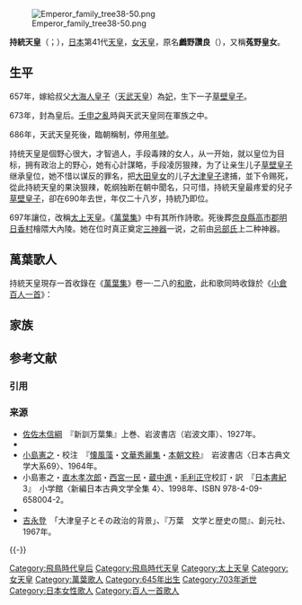 {{基礎情報 天皇
| 名=<center>持統天皇 
| 代數=第41 
| 画像=[[File:Hyakuninisshu_002.jpg|180px]] 
| 說明=持統天皇 
| 在位=686年9月9日-697年8月1日（{{age in years and days|686|9|9|697|8|1|age=no}}） 
| 前任=[[天武天皇|天武天皇]]
| 繼任=[[文武天皇|文武天皇]]
| 時代=[[飛鳥時代|飛鳥時代]]
| 出生年=645年 
| 逝世年=703年1月13日（58歲） 
| 諡號=大倭根子天之廣野日女尊  
| 陵墓=檜隈大內陵
| 父親=[[天智天皇|天智天皇]]
| 母親=[[蘇我遠智姬|蘇我遠智姬]]
| 夫=[[天武天皇|天武天皇]]
| 子=[[草壁皇子|草壁皇子]]

|}}[[Image:Emperor_family_tree38-50.png|thumb]]
  
'''持統天皇'''（{{jpn|j=持統天皇|hg=じとうてんのう|rm=Jitō Tennō}}；{{bd|645年||703年|1月13日|catIdx=C}}），[[日本|日本]]第41代[[天皇|天皇]]，[[女天皇|女天皇]]，原名'''鸕野讚良'''（{{jpn|j=鸕野讚良|hg=うののさらら|rm=Unonosarara}}），又稱'''菟野皇女'''。

== 生平 ==
657年，嫁給叔父[[大海人皇子|大海人皇子]]（[[天武天皇|天武天皇]]）為[[妃|妃]]，生下一子[[草壁皇子|草壁皇子]]。

673年，封為皇后。[[壬申之亂|壬申之亂]]時與天武天皇同在軍族之中。

686年，天武天皇死後，臨朝稱制，停用[[年號|年號]]。

持统天皇是個野心很大，才智過人，手段毒辣的女人，从一开始，就以皇位为目标，拥有政治上的野心，她有心計謀略，手段凌厉狠辣，为了让亲生儿子[[草壁皇子|草壁皇子]]继承皇位，她不惜以谋反的罪名，把[[大田皇女|大田皇女]]的儿子[[大津皇子|大津皇子]]逮捕，並下令赐死，從此持統天皇的果決狠辣，乾纲独断在朝中聞名，只可惜，持統天皇最疼爱的兒子[[草壁皇子|草壁皇子]]，卻在690年去世，年仅二十八岁，持統乃即位。

697年讓位，改稱[[太上天皇|太上天皇]]。《[[萬葉集|萬葉集]]》中有其所作詩歌。死後葬[[奈良縣|奈良縣]][[高市郡|高市郡]][[明日香村|明日香村]]檜隈大內陵。她在位时真正奠定[[三神器|三神器]]一说，之前由[[忌部氏|忌部氏]]上二种神器。

==萬葉歌人==
持統天皇現存一首收錄在《[[萬葉集|萬葉集]]》卷一‧二八的[[和歌|和歌]]，此和歌同時收錄於《[[小倉百人一首|小倉百人一首]]》：

{{cquote2|

{{lang|ja|春過而　夏來良之　白妙能　衣乾有　天之香來山}}（萬葉假名）

{{lang|ja|春過ぎて　夏来るらし　白妙の　衣干したり　天の香具山}}（現代假名）<ref>[http://www.manyoshu.jp/contents/001-01-0028/ 萬葉集] {{webarchive|url=https://web.archive.org/web/20100726195226/http://www.manyoshu.jp/contents/001-01-0028/ |date=2010-07-26 }}{{Ja}}</ref>

（中譯：不覺春已過，薰風裊裊漫步還，翠籠香具山。往歲白衣一片片，今年又誰曬衣衫？）<ref>《日本古典和歌百人一首》，李濯凡譯注，首都師範大學出版社，1994年。ISBN 7810391100</ref>}}

==家族==
{{日本皇室白鳳奈良時代}}

== 参考文献 ==
=== 引用 ===
{{Reflist|30em}}

=== 来源 ===
* [[佐佐木信綱|佐佐木信綱]]　『新訓万葉集』上巻、岩波書店（岩波文庫）、1927年。
* {{Cite journal |和書 |author = [[北山茂夫|北山茂夫]] |title = 持統天皇論 |year = 1959 |publisher = 岩波書店 |journal = 日本古代政治史の研究 |ref = {{SfnRef|北山}}}}
* [[小島憲之|小島憲之]]・校注　『[[懐風藻|懐風藻]]・[[文華秀麗集|文華秀麗集]]・[[本朝文粋|本朝文粋]]』　岩波書店〈日本古典文学大系69〉、1964年。
* 小島憲之・[[直木孝次郎|直木孝次郎]]・[[西宮一民|西宮一民]]・[[蔵中進|蔵中進]]・[[毛利正守|毛利正守]]校訂・訳　『[[日本書紀|日本書紀]] 3』　小学館〈新編日本古典文学全集 4〉、1998年、ISBN 978-4-09-658004-2。
* {{Cite book|和書 |author = 直木孝次郎 |year = 1985 |title = 持統天皇 |publisher = 吉川弘文館 |series = 人物叢書新装版 |isbn = 4-642-05009-4 |ref = {{SfnRef|直木}}}}
* [[吉永登|吉永登]]　「大津皇子とその政治的背景」、『万葉　文学と歴史の間』、創元社、1967年。

{{-}}
{{日本天皇|[[天武天皇|天武天皇]]|[[文武天皇|文武天皇]]}}
{{飛鳥時代皇后}}
{{日本歷代天皇}}
{{百人一首}}

{{Authority control}}

[[Category:飛鳥時代皇后|Category:飛鳥時代皇后]]
[[Category:飛鳥時代天皇|Category:飛鳥時代天皇]]
[[Category:太上天皇|Category:太上天皇]]
[[Category:女天皇|Category:女天皇]]
[[Category:萬葉歌人|Category:萬葉歌人]]
[[Category:645年出生|Category:645年出生]]
[[Category:703年逝世|Category:703年逝世]]
[[Category:日本女性歌人|Category:日本女性歌人]]
[[Category:百人一首歌人|Category:百人一首歌人]]